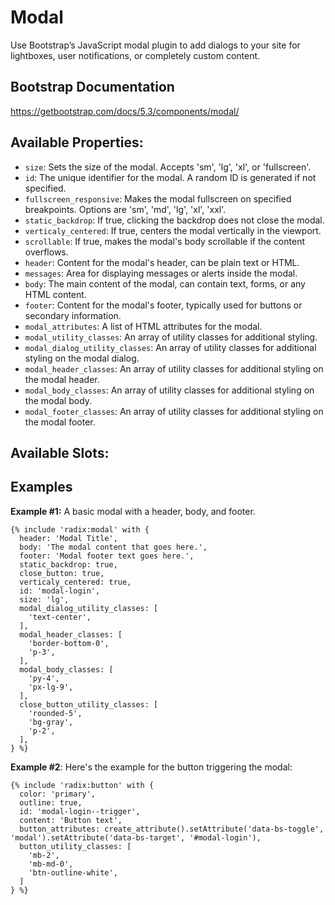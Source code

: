 # Modal

Use Bootstrap’s JavaScript modal plugin to add dialogs to your site for lightboxes, user notifications, or completely custom content.

## Bootstrap Documentation

https://getbootstrap.com/docs/5.3/components/modal/

## Available Properties:

- `size`: Sets the size of the modal. Accepts 'sm', 'lg', 'xl', or 'fullscreen'.
- `id`: The unique identifier for the modal. A random ID is generated if not specified.
- `fullscreen_responsive`: Makes the modal fullscreen on specified breakpoints. Options are 'sm', 'md', 'lg', 'xl', 'xxl'.
- `static_backdrop`: If true, clicking the backdrop does not close the modal.
- `verticaly_centered`: If true, centers the modal vertically in the viewport.
- `scrollable`: If true, makes the modal's body scrollable if the content overflows.
- `header`: Content for the modal's header, can be plain text or HTML.
- `messages`: Area for displaying messages or alerts inside the modal.
- `body`: The main content of the modal, can contain text, forms, or any HTML content.
- `footer`: Content for the modal's footer, typically used for buttons or secondary information.
- `modal_attributes`: A list of HTML attributes for the modal.
- `modal_utility_classes`: An array of utility classes for additional styling.
- `modal_dialog_utility_classes`: An array of utility classes for additional styling on the modal dialog.
- `modal_header_classes`: An array of utility classes for additional styling on the modal header.
- `modal_body_classes`: An array of utility classes for additional styling on the modal body.
- `modal_footer_classes`: An array of utility classes for additional styling on the modal footer.

## Available Slots:

## Examples

**Example #1:** A basic modal with a header, body, and footer.

```twig
{% include 'radix:modal' with {
  header: 'Modal Title',
  body: 'The modal content that goes here.',
  footer: 'Modal footer text goes here.',
  static_backdrop: true,
  close_button: true,
  verticaly_centered: true,
  id: 'modal-login',
  size: 'lg',
  modal_dialog_utility_classes: [
    'text-center',
  ],
  modal_header_classes: [
    'border-bottom-0',
    'p-3',
  ],
  modal_body_classes: [
    'py-4', 
    'px-lg-9',
  ],
  close_button_utility_classes: [
    'rounded-5',
    'bg-gray',
    'p-2',
  ],
} %}
```

**Example #2**: Here's the example for the button triggering the modal:

```twig
{% include 'radix:button' with {
  color: 'primary',
  outline: true,
  id: 'modal-login--trigger',
  content: 'Button text',
  button_attributes: create_attribute().setAttribute('data-bs-toggle', 'modal').setAttribute('data-bs-target', '#modal-login'),
  button_utility_classes: [
    'mb-2',
    'mb-md-0',
    'btn-outline-white',
  ]
} %}
```
